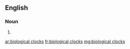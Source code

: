 ==English==

===Noun===
{{head|en}} {{p}}

# {{plural of|biological clock|lang=en}}

[[ar:biological clocks]]
[[fr:biological clocks]]
[[mg:biological clocks]]
